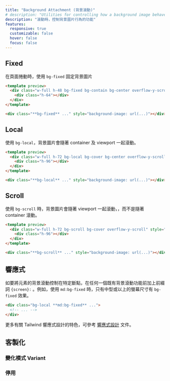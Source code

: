 ```yaml
---
title: "Background Attachment (背景滾動)"
# description: "Utilities for controlling how a background image behaves when scrolling."
description: "滾動時，控制背景圖片行為的功能"
features:
  responsive: true
  customizable: false
  hover: false
  focus: false
---
```




## Fixed

<!-- Use `bg-fixed` to fix the background image relative to the viewport. -->
在頁面捲動時，使用 `bg-fixed` 固定背景圖片

```html lightBlue
<template preview>
  <div class="w-full h-48 bg-fixed bg-contain bg-center overflow-y-scroll" style="background-image:url('/img/placeholder-light-blue.svg');">
    <div class="h-64"></div>
  </div>
</template>

<div class="**bg-fixed** ..." style="background-image: url(...)"></div>
```

## Local

<!-- Use `bg-local` to scroll the background image with the container and the viewport. -->
使用 `bg-local`，背景圖片會隨著 container 及 viewport 一起滾動。

```html indigo
<template preview>
  <div class="w-full h-72 bg-local bg-cover bg-center overflow-y-scroll" style="background-image:url('/img/placeholder-indigo.svg');">
    <div class="h-96"></div>
  </div>
</template>

<div class="**bg-local** ..." style="background-image: url(...)"></div>
```

## Scroll

<!-- Use `bg-scroll` to scroll the background image with the viewport, but not with the container. -->
使用 `bg-scroll` 時，背景圖片會隨著 viewport 一起滾動，，而不是隨著 container 滾動。 

```html fuchsia
<template preview>
  <div class="w-full h-72 bg-scroll bg-cover overflow-y-scroll" style="background-image:url('/img/placeholder-fuchsia.svg');">
    <div class="h-96"></div>
  </div>
</template>

<div class="**bg-scroll** ..." style="background-image: url(...)"></div>
```

## 響應式

<!-- To control the background attachment of an element at a specific breakpoint, add a `{screen}:` prefix to any existing background attachment utility. For example, use `md:bg-fixed` to apply the `bg-fixed` utility at only medium screen sizes and above. -->
如要將元素的背景滾動控制在特定斷點，在任何一個既有背景滾動功能前加上前綴詞 `{screen}:` 。例如，使用 `md:bg-fixed` 時，只有中型或以上的螢幕尺寸有 `bg-fixed` 效果。

```html
<div class="bg-local **md:bg-fixed** ...">
  <!-- ... -->
</div>
```

更多有關 Tailwind 響應式設計的特色，可參考 [響應式設計](/docs/responsive-design) 文件。

## 客製化

### 變化模式 Variant

<Variants plugin="backgroundAttachment" />

### 停用

<Disabling plugin="backgroundAttachment" />
